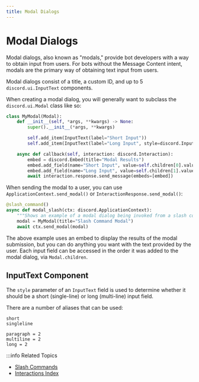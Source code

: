 ```yaml
---
title: Modal Dialogs
---
```


# Modal Dialogs

Modal dialogs, also known as "modals," provide bot developers with a way to obtain input from users. For bots without the
Message Content intent, modals are the primary way of obtaining text input from users.

Modal dialogs consist of a title, a custom ID, and up to 5 `discord.ui.InputText` components.

When creating a modal dialog, you will generally want to subclass the `discord.ui.Modal` class like so:

```py title="Basic Modal"
class MyModal(Modal):
    def __init__(self, *args, **kwargs) -> None:
        super().__init__(*args, **kwargs)

        self.add_item(InputText(label="Short Input"))
        self.add_item(InputText(label="Long Input", style=discord.InputTextStyle.long))

    async def callback(self, interaction: discord.Interaction):
        embed = discord.Embed(title="Modal Results")
        embed.add_field(name="Short Input", value=self.children[0].value)
        embed.add_field(name="Long Input", value=self.children[1].value)
        await interaction.response.send_message(embeds=[embed])
```

When sending the modal to a user, you can use `ApplicationContext.send_modal()` or `InteractionResponse.send_modal()`:
```py
@slash_command()
async def modal_slash(ctx: discord.ApplicationContext):
    """Shows an example of a modal dialog being invoked from a slash command."""
    modal = MyModal(title="Slash Command Modal")
    await ctx.send_modal(modal)
```

The above example uses an embed to display the results of the modal submission, but you can do anything you want with the text provided by the user.
Each input field can be accessed in the order it was added to the modal dialog, via `Modal.children`.

## InputText Component

The `style` parameter of an `InputText` field is used to determine whether it should be a short (single-line) or long (multi-line) input field.

There are a number of aliases that can be used:

```x title="Single-line InputTextStyle values:"
short
singleline
```

```x title="Multi-line InputTextStyle values:"
paragraph = 2
multiline = 2
long = 2
```

:::info Related Topics

- [Slash Commands](../application-commands/slash-commands)
- [Interactions Index](../../interactions)
